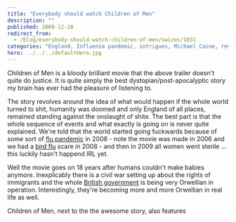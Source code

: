 ```yaml
---
title: "Everybody should watch Children of Men"
description: ""
published: 2009-12-28
redirect_from:
  - /blog/everybody-should-watch-children-of-men/swizec/1031
categories: "England, Influenza pandemic, intrigues, Michael Caine, review, Uncategorized"
hero: ../../../defaultHero.jpg
---
```


Children of Men is a bloody brilliant movie that the above trailer doesn't quite do justice. It is quite simply the best dystopian/post-apocalyptic story my brain has ever had the pleasure of listening to.

The story revolves around the idea of what would happen if the whole world turned to shit, humanity was doomed and only England of all places, remained standing against the onslaught of shite. The best part is that the whole sequence of events and what exactly is going on is never quite explained. We're told that the world started going fuckwards because of some sort of [flu pandemic](http://en.wikipedia.org/wiki/Influenza_pandemic "Influenza pandemic") in 2008 - note the movie was made in 2006 and we had a [bird flu](http://en.wikipedia.org/wiki/Avian_influenza "Avian influenza") scare in 2008 - and then in 2009 all women went sterile ... this luckily hasn't happend IRL yet.

Well the movie goes on 18 years after humans couldn't make babies anymore. Inexplicably there is a civil war setting up about the rights of immigrants and the whole [British government](http://en.wikipedia.org/wiki/Her_Majesty%27s_Government "Her Majesty's Government") is being very Orwellian in operation. Interestingly, they're becoming more and more Orwellian in real life as well.

Children of Men, next to the the awesome story, also features
